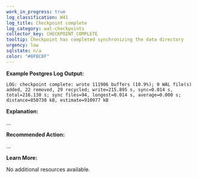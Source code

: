 ```yaml
---
work_in_progress: true
log_classification: W41
log_title: Checkpoint complete
log_category: wal-checkpoints
collector_key: CHECKPOINT_COMPLETE
tooltip: Checkpoint has completed synchronizing the data directory
urgency: low
sqlstate: n/a
color: "#8FBC8F"
---
```


**Example Postgres Log Output:**

```
LOG: checkpoint complete: wrote 111906 buffers (10.9%); 0 WAL file(s) added, 22 removed, 29 recycled; write=215.895 s, sync=0.014 s, total=216.130 s; sync files=94, longest=0.014 s, average=0.000 s; distance=850730 kB, estimate=910977 kB
```

**Explanation:**

...

**Recommended Action:**

...

**Learn More:**

No additional resources available.
